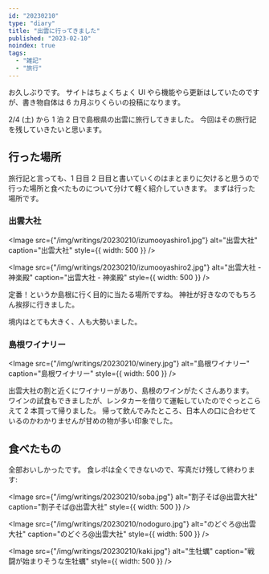 ```yaml
---
id: "20230210"
type: "diary"
title: "出雲に行ってきました"
published: "2023-02-10"
noindex: true
tags:
  - "雑記"
  - "旅行"
---
```


お久しぶりです。
サイトはちょくちょく UI やら機能やら更新はしていたのですが、書き物自体は 6 カ月ぶりくらいの投稿になります。

2/4 (土) から 1 泊 2 日で島根県の出雲に旅行してきました。
今回はその旅行記を残していきたいと思います。

## 行った場所

旅行記と言っても、1 日目 2 日目と書いていくのはまとまりに欠けると思うので行った場所と食べたものについて分けて軽く紹介していきます。
まずは行った場所です。

### 出雲大社

<Image
  src={"/img/writings/20230210/izumooyashiro1.jpg"}
  alt="出雲大社"
  caption="出雲大社"
  style={{ width: 500 }}
/>

<Image
  src={"/img/writings/20230210/izumooyashiro2.jpg"}
  alt="出雲大社 - 神楽殿"
  caption="出雲大社 - 神楽殿"
  style={{ width: 500 }}
/>

定番！というか島根に行く目的に当たる場所ですね。
神社が好きなのでもちろん挨拶に行きました。

境内はとても大きく、人も大勢いました。

### 島根ワイナリー

<Image
  src={"/img/writings/20230210/winery.jpg"}
  alt="島根ワイナリー"
  caption="島根ワイナリー"
  style={{ width: 500 }}
/>

出雲大社の割と近くにワイナリーがあり、島根のワインがたくさんあります。
ワインの試食もできましたが、レンタカーを借りて運転していたのでぐっとこらえて 2 本買って帰りました。
帰って飲んでみたところ、日本人の口に合わせているのかわかりませんが甘めの物が多い印象でした。

## 食べたもの

全部おいしかったです。
食レポは全くできないので、写真だけ残して終わります:

<Image
  src={"/img/writings/20230210/soba.jpg"}
  alt="割子そば@出雲大社"
  caption="割子そば@出雲大社"
  style={{ width: 500 }}
/>

<Image
  src={"/img/writings/20230210/nodoguro.jpg"}
  alt="のどぐろ@出雲大社"
  caption="のどぐろ@出雲大社"
  style={{ width: 500 }}
/>

<Image
  src={"/img/writings/20230210/kaki.jpg"}
  alt="生牡蠣"
  caption="戦闘が始まりそうな生牡蠣"
  style={{ width: 500 }}
/>
